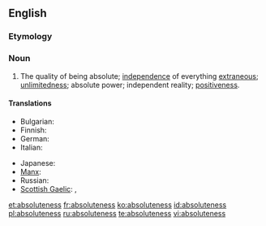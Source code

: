 ==English==

===Etymology===
{{suffix|absolute|ness}}

===Noun===
{{en-noun|-|es}}

# The quality of being absolute; [[independence]] of everything [[extraneous]]; [[unlimitedness]]; absolute power; independent reality; [[positiveness]].

====Translations====
{{trans-top|quality of being absolute}}
* Bulgarian: {{t|bg|абсолютност|f|tr=absolyútnost|sc=Cyrl}}
* Finnish: {{t|fi|ehdottomuus}}
* German: {{t+|de|Absolutheit|f}}
* Italian: {{t|it|assolutezza|f}}
{{trans-mid}}
* Japanese: {{t|ja|絶対|tr=zettai|sc=Jpan}}
* [[Manx]]: {{t|gv|ard-phooaralys|m}}
* Russian: {{t|ru|абсолютность|f|tr=absolyútnost'|sc=Cyrl}}
* [[Scottish Gaelic]]: {{t|gd|iomlanachd|f}}, {{t|gd|dligheachas|m}}
{{trans-bottom}}

[[et:absoluteness]]
[[fr:absoluteness]]
[[ko:absoluteness]]
[[id:absoluteness]]
[[pl:absoluteness]]
[[ru:absoluteness]]
[[te:absoluteness]]
[[vi:absoluteness]]
